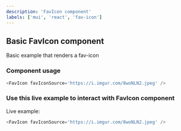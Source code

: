```yaml
---
description: 'FavIcon component'
labels: ['mui', 'react', 'fav-icon']
---
```



## Basic FavIcon component

Basic example that renders a fav-icon

### Component usage

```js
<FavIcon favIconSource='https://i.imgur.com/8woNLN2.jpeg' />
```

### Use this live example to interact with FavIcon component

Live example:

```js
<FavIcon favIconSource='https://i.imgur.com/8woNLN2.jpeg' />
```
